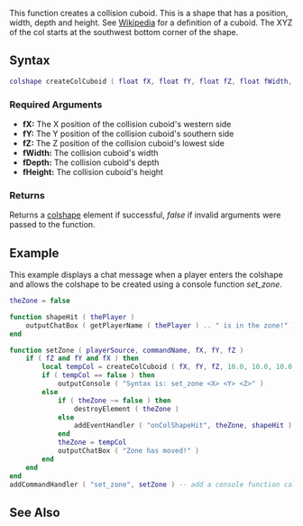  
{{Server client function}}
This function creates a collision cuboid. This is a shape that has a position, width, depth and height. See [http://en.wikipedia.org/wiki/Cuboid Wikipedia] for a definition of a cuboid. The XYZ of the col starts at the southwest bottom corner of the shape.
{{VisualizeColshape}}
{{Note|Attaching a cuboid colshape to another element may give unexpected results as the origin is not at the cuboid centre. Try using a [[/createColSphere.md|collision sphere]] for attaching instead}}
==Syntax== 
<syntaxhighlight lang="lua">
colshape createColCuboid ( float fX, float fY, float fZ, float fWidth, float fDepth, float fHeight )
</syntaxhighlight> 
{{OOP| |ColShape.Cuboid||}}
===Required Arguments=== 
*'''fX:''' The X position of the collision cuboid's western side
*'''fY:''' The Y position of the collision cuboid's southern side
*'''fZ:''' The Z position of the collision cuboid's lowest side
*'''fWidth:''' The collision cuboid's width
*'''fDepth:''' The collision cuboid's depth
*'''fHeight:''' The collision cuboid's height

===Returns===
Returns a [[/colshape.md|colshape]] element if successful, ''false'' if invalid arguments were passed to the function.

==Example== 
<section name="Server" class="server" show="true">
This example displays a chat message when a player enters the colshape and allows the colshape to be created using a console function ''set_zone''.
<syntaxhighlight lang="lua">
theZone = false

function shapeHit ( thePlayer ) 
    outputChatBox ( getPlayerName ( thePlayer ) .. " is in the zone!" )  -- display a message in everyone's chat box
end

function setZone ( playerSource, commandName, fX, fY, fZ )
    if ( fZ and fY and fX ) then                                         -- check we've got all 3 args we need
        local tempCol = createColCuboid ( fX, fY, fZ, 10.0, 10.0, 10.0 )   -- create a col
        if ( tempCol == false ) then                                     -- did the col get created successfully?
            outputConsole ( "Syntax is: set_zone <X> <Y> <Z>" )          -- inform the user what the valid syntax is
        else
            if ( theZone ~= false ) then                                 -- did we already have a zone?
                destroyElement ( theZone )                               -- if so, destroy it
            else
                addEventHandler ( "onColShapeHit", theZone, shapeHit )   -- add a handler for the onColShapeHit event
            end
            theZone = tempCol                                            -- store the new zone we've made
            outputChatBox ( "Zone has moved!" )                          -- and tell everyone
        end
    end
end
addCommandHandler ( "set_zone", setZone ) -- add a console function called set_zone that will trigger the function setZone
</syntaxhighlight>
</section>

==See Also==
{{Collision shape functions}}